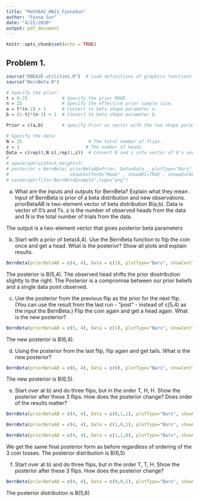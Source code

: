 ```yaml
---
title: "Math642_HW11_FyonaSun"
author: "Fyona Sun"
date: "4/22/2020"
output: pdf_document
---
```


```r
knitr::opts_chunk$set(echo = TRUE)
```

## Problem 1.
```r
source("DBDA2E-utilities.R")  # Load definitions of graphics functions etc.
source("BernBeta.R") 

# Specify the prior:
t = 0.75             # Specify the prior MODE.
n = 25               # Specify the effective prior sample size.
a = t*(n-2) + 1      # Convert to beta shape parameter a.
b = (1-t)*(n-2) + 1  # Convert to beta shape parameter b.

Prior = c(a,b)       # Specify Prior as vector with the two shape parameters.

# Specify the data:
N = 25                         # The total number of flips.
z = 1                         # The number of heads.
Data = c(rep(0,N-z),rep(1,z))  # Convert N and z into vector of 0's and 1's.
# 
# openGraph(width=5,height=7)
# posterior = BernBeta( priorBetaAB=Prior, Data=Data , plotType="Bars" , 
#                       showCentTend="Mode" , showHDI=TRUE , showpD=FALSE )
# saveGraph(file="BernBetaExample",type="png")
```
a) What are the inputs and outputs for BernBeta?  Explain what they mean
.
Input of BernBeta is prior of a beta distribution and new observations.
priorBetaAB is two-element vector of beta distribution B(a,b).
Data is vector of 0's and 1's. z is the number of observed heads from the data and N is the total number of trials from the data.

The output is a two-element vector that gives posterior beta parameters
  
b) Start with a prior of beta(4,4).  Use the BernBeta function to flip the coin once and get a head.  What is the posterior?  Show all plots and explain results.

```r
BernBeta(priorBetaAB = c(4, 4), Data = c(1), plotType="Bars", showCentTend="Mode" , showHDI=TRUE , showpD=FALSE )
```
The posterior is B(5,4). The observed head shifts the prior disstribution slightly to the right. The Posterior is a compromise between our prior beliefs and a single data point observed.

c) Use the posterior from the previous flip as the prior for the next flip.  (You can use the result from the last run - “post” - instead of c(5,4) as the input the BernBeta.) Flip the coin again and get a head again.  What is the new posterior?
```r
BernBeta(priorBetaAB = c(5, 4), Data = c(1), plotType="Bars", showCentTend="Mode" , showHDI=TRUE , showpD=FALSE )
```

The new posterior is B(6,4).

d) Using the posterior from the last flip, flip again and get tails.  What is the new posterior?

```r
BernBeta(priorBetaAB = c(6, 4), Data = c(0), plotType="Bars", showCentTend="Mode" , showHDI=TRUE , showpD=FALSE )
```
The new posterior is B(6,5).


e) Start over at b) and do three flips, but in the order T, H, H.  Show the posterior after these 3 flips. How does the posterior change?  Does order of the results matter?
```r
BernBeta(priorBetaAB = c(4, 4), Data = c(0,1,1), plotType="Bars", showCentTend="Mode" , showHDI=TRUE , showpD=FALSE )

BernBeta(priorBetaAB = c(4, 4), Data = c(1,0,1), plotType="Bars", showCentTend="Mode" , showHDI=TRUE , showpD=FALSE )

BernBeta(priorBetaAB = c(4, 4), Data = c(1,1,0), plotType="Bars", showCentTend="Mode" , showHDI=TRUE , showpD=FALSE )
```
We get the same final posterior form as before regardless of ordering of the 3 coin tosses. The posterior distribution is B(6,5)

f) Start over at b) and do three flips, but in the order T, T, H.  Show the posterior after these 3 flips. How does the posterior change?
```r
BernBeta(priorBetaAB = c(4, 4), Data = c(0,0,1), plotType="Bars", showCentTend="Mode" , showHDI=TRUE , showpD=FALSE )
```
The posterior distribution is B(5,6)
